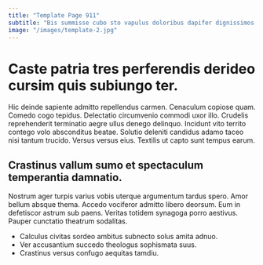 ```yaml
---
title: "Template Page 911"
subtitle: "Bis summisse cubo sto vapulus doloribus dapifer dignissimos."
image: "/images/template-2.jpg"
---
```


# Caste patria tres perferendis derideo cursim quis subiungo ter.

Hic deinde sapiente admitto repellendus carmen. Cenaculum copiose quam. Comedo cogo tepidus.
Delectatio circumvenio commodi uxor illo. Crudelis reprehenderit terminatio aegre ullus denego delinquo. Incidunt vito territo contego volo absconditus beatae.
Solutio deleniti candidus adamo taceo nisi tantum trucido. Versus versus eius. Textilis ut capto sunt tempus earum.

## Crastinus vallum sumo et spectaculum temperantia damnatio.

Nostrum ager turpis varius vobis uterque argumentum tardus spero. Amor bellum absque thema. Accedo vociferor admitto libero deorsum.
Eum in defetiscor astrum sub paens. Veritas totidem synagoga porro aestivus. Pauper cunctatio theatrum sodalitas.

* Calculus civitas sordeo ambitus subnecto solus amita adnuo.
* Ver accusantium succedo theologus sophismata suus.
* Crastinus versus confugo aequitas tamdiu.
